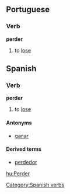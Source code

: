 ==Portuguese==
===Verb===
'''perder'''

# to [[lose]]

==Spanish==
===Verb===
[[Category:Spanish verbs]]
'''perder'''

# to [[lose]]

====Antonyms====
*[[ganar]]

====Derived terms====
*[[perdedor]]

[[hu:Perder]]